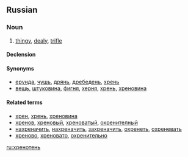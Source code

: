 ==Russian==

===Noun===
{{ru-noun|head=хренотень|tr=xrenotén’|g=f}}

# {{context|colloquial|lang=ru}} [[thingy]], [[dealy]], [[trifle]]

====Declension====
{{ru-noun-inan-ь-1-f|хренотен|хреноте́н}}

====Synonyms====
* [[ерунда]], [[чушь]], [[дрянь]], [[дребедень]], [[хрень]]
* [[вещь]], [[штуковина]], [[фигня]], [[херня]], [[хрень]], [[хреновина]]

====Related terms====
* [[хрен]], [[хрень]], [[хреновина]]
* [[хренов]], [[хреновый]], [[хреноватый]], [[охренителный]]
* [[нахреначить]], [[нахреначить]], [[захреначить]], [[охренеть]], [[охреневать]]
* [[хреново]], [[хреновато]], [[охренительно]]

[[ru:хренотень]]